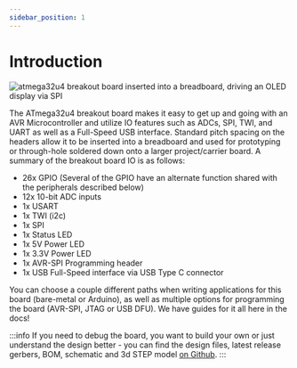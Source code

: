 ```yaml
---
sidebar_position: 1
---
```

# Introduction

![atmega32u4 breakout board inserted into a breadboard, driving an OLED display via SPI](atmega32u4_breakout.jpg)

The ATmega32u4 breakout board makes it easy to get up and going with an AVR Microcontroller and utilize IO features such as ADCs, SPI, TWI, and UART as well as a Full-Speed USB interface.
Standard pitch spacing on the headers allow it to be inserted into a breadboard and used for prototyping or through-hole soldered down onto a larger project/carrier board. A summary of the breakout board IO
is as follows:
- 26x GPIO (Several of the GPIO have an alternate function shared with the peripherals described below)
- 12x 10-bit ADC inputs
- 1x USART
- 1x TWI (i2c)
- 1x SPI
- 1x Status LED
- 1x 5V Power LED
- 1x 3.3V Power LED
- 1x AVR-SPI Programming header
- 1x USB Full-Speed interface via USB Type C connector

You can choose a couple different paths when writing applications for this board (bare-metal or Arduino), as well as multiple options for programming the board (AVR-SPI, JTAG or USB DFU).
We have guides for it all here in the docs!

:::info
If you need to debug the board, you want to build your own or just understand the design better - you can find the design files, latest release gerbers, BOM,
schematic and 3d STEP model <a href="https://www.github.com/greatlakesdev/atmega32u4_breakout" target="_blank">on Github</a>.
:::